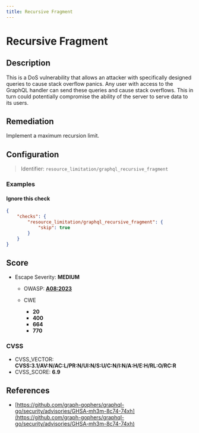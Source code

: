 ```yaml
---
title: Recursive Fragment
---
```


# Recursive Fragment

## Description

This is a DoS vulnerability that allows an attacker with specifically designed queries to cause stack overflow panics. Any user with access to the GraphQL handler can send these queries and cause stack overflows. This in turn could potentially compromise the ability of the server to serve data to its users.


## Remediation

Implement a maximum recursion limit.



## Configuration

> Identifier: `resource_limitation/graphql_recursive_fragment`



### Examples



#### Ignore this check

```json
{
    "checks": {
        "resource_limitation/graphql_recursive_fragment": {
            "skip": true
        }
    }
}
```




## Score

- Escape Severity: **<span className="medium-severity">MEDIUM</span>**
  - OWASP: **[A08:2023](https://github.com/OWASP/API-Security/blob/master/editions/2023/en/0xa8-lack-of-protection-from-automated-threats.md)**
  
  - CWE
    - **20**
    - **400**
    - **664**
    - **770**
  
  
  

### CVSS

- CVSS_VECTOR: **CVSS:3.1/AV:N/AC:L/PR:N/UI:N/S:U/C:N/I:N/A:H/E:H/RL:O/RC:R**
- CVSS_SCORE: **6.9**

## References

- [https://github.com/graph-gophers/graphql-go/security/advisories/GHSA-mh3m-8c74-74xh](https://github.com/graph-gophers/graphql-go/security/advisories/GHSA-mh3m-8c74-74xh)
  